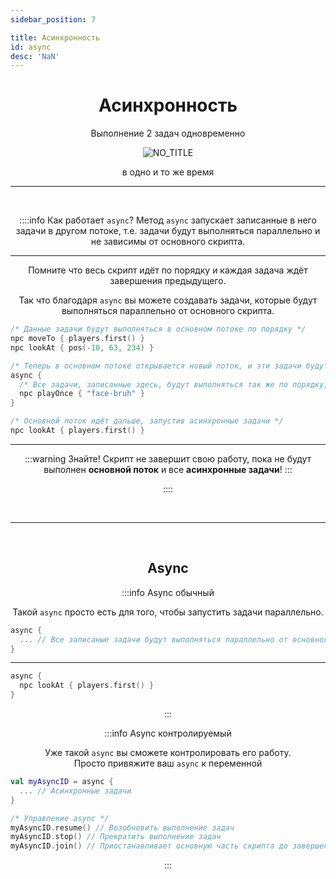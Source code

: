 ```yaml
---
sidebar_position: 7

title: Асинхронность
id: async
desc: 'NaN'
---
```



<div align="center">

# Асинхронность

Выполнение 2 задач одновременно

![NO_TITLE](@site/static/img/doc/titles/NO_TITLE.webp)

в одно и то же время

---

<br />

<ToggleText buttonText="Как работает `async`">

::::info Как работает `async`?
Метод `async` запускает записанные в него задачи в другом потоке, т.е. задачи будут выполняться параллельно и не зависимы от основного скрипта.

---

Помните что весь скрипт идёт по порядку и каждая задача ждёт завершения предыдущего.

Так что благодаря `async` вы можете создавать задачи, которые будут выполняться параллельно от основного скрипта.

<div align="left">

```kts title="Пример"
/* Данные задачи будут выполняться в основном потоке по порядку */
npc moveTo { players.first() }
npc lookAt { pos(-10, 63, 234) }

/* Теперь в основном потоке открывается новый поток, и эти задачи будут выполняться параллельно */
async {
  /* Все задачи, записанные здесь, будут выполняться так же по порядку, но независимо от основного потока */
  npc playOnce { "face-bruh" }
}

/* Основной поток идёт дальше, запустив асинхронные задачи */
npc lookAt { players.first() }
```

</div>

---

:::warning Знайте!
Скрипт не завершит свою работу, пока не будут выполнен __основной поток__ и все **асинхронные задачи**!
:::

::::

</ToggleText>

<br />

---

<br />

## Async

:::info Async обычный

Такой `async` просто есть для того, чтобы запустить задачи параллельно.

<div align="left">

```kts
async {
  ... // Все записаные задачи будут выполняться параллельно от основного потока
}
```

---

```kts title="Пример"
async {
  npc lookAt { players.first() }
}
```

</div>

:::

:::info Async контролируемый

Уже такой `async` вы сможете контролировать его работу.  
Просто привяжите ваш `async` к переменной

<div align="left">

```kts
val myAsyncID = async {
  ... // Асинхронные задачи
}

/* Управление async */
myAsyncID.resume() // Возобновить выполнение задач
myAsyncID.stop() // Прекратить выполнение задач
myAsyncID.join() // Приостанавливает основную часть скрипта до завершения задач внутри async
```

</div>

:::

</div>